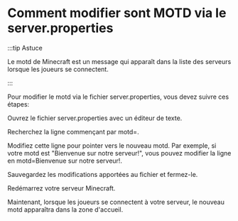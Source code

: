 # Comment modifier sont MOTD via le server.properties

:::tip Astuce

Le motd de Minecraft est un message qui apparaît dans la liste des serveurs lorsque les joueurs se connectent.

:::

Pour modifier le motd via le fichier server.properties, vous devez suivre ces étapes:

Ouvrez le fichier server.properties avec un éditeur de texte.

Recherchez la ligne commençant par motd=.

Modifiez cette ligne pour pointer vers le nouveau motd. Par exemple, si votre motd est "Bienvenue sur notre serveur!", vous pouvez modifier la ligne en motd=Bienvenue sur notre serveur!.

Sauvegardez les modifications apportées au fichier et fermez-le.

Redémarrez votre serveur Minecraft.

Maintenant, lorsque les joueurs se connectent à votre serveur, le nouveau motd apparaîtra dans la zone d'accueil.